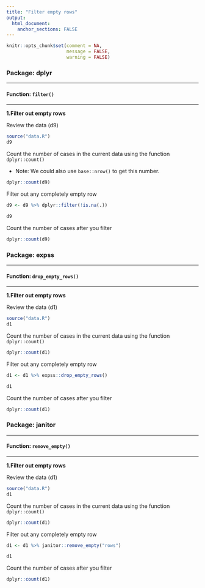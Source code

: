 ```yaml
---
title: "Filter empty rows"
output: 
  html_document:
    anchor_sections: FALSE
---
```


```r
knitr::opts_chunk$set(comment = NA,
                      message = FALSE,
                      warning = FALSE)
```


### Package: dplyr

---

#### Function: `filter()`

---

**1\.Filter out empty rows**

Review the data (d9)

```r

source("data.R")
d9

```

Count the number of cases in the current data using the function `dplyr::count()`

* Note: We could also use `base::nrow()` to get this number.

```r

dplyr::count(d9)

```


Filter out any completely empty row

```r

d9 <- d9 %>% dplyr::filter(!is.na(.))

d9

```


Count the number of cases after you filter

```r

dplyr::count(d9)

```



### Package: expss

---

#### Function: `drop_empty_rows()`

---

**1\.Filter out empty rows**

Review the data (d1)

```r

source("data.R")
d1

```

Count the number of cases in the current data using the function `dplyr::count()`

```r

dplyr::count(d1)

```


Filter out any completely empty row

```r

d1 <- d1 %>% expss::drop_empty_rows()

d1

```

Count the number of cases after you filter

```r

dplyr::count(d1)

```



### Package: janitor

---

#### Function: `remove_empty()`

---


**1\.Filter out empty rows**

Review the data (d1)

```r

source("data.R")
d1

```

Count the number of cases in the current data using the function `dplyr::count()`

```r

dplyr::count(d1)

```


Filter out any completely empty row

```r

d1 <- d1 %>% janitor::remove_empty("rows")

d1

```

Count the number of cases after you filter

```r

dplyr::count(d1)

```


